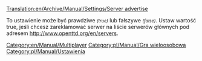 [[Translation:en/Archive/Manual/Settings/Server advertise]]


To ustawienie może być prawdziwe <small>''(true)''</small> lub fałszywe <small>''(false)''</small>. Ustaw wartość true, jeśli chcesz zareklamować serwer na liście serwerów głównych pod adresem http://www.openttd.org/en/servers.
[[Category:en/Manual/Multiplayer]][[Category:pl/Manual/Gra wieloosobowa]]
<!--[[Category:Settings & Preferences]]-->[[Category:pl/Manual/Ustawienia]]


<!--{{OpenTTD-Patch-Stub}}-->{{pl/Szkic}}